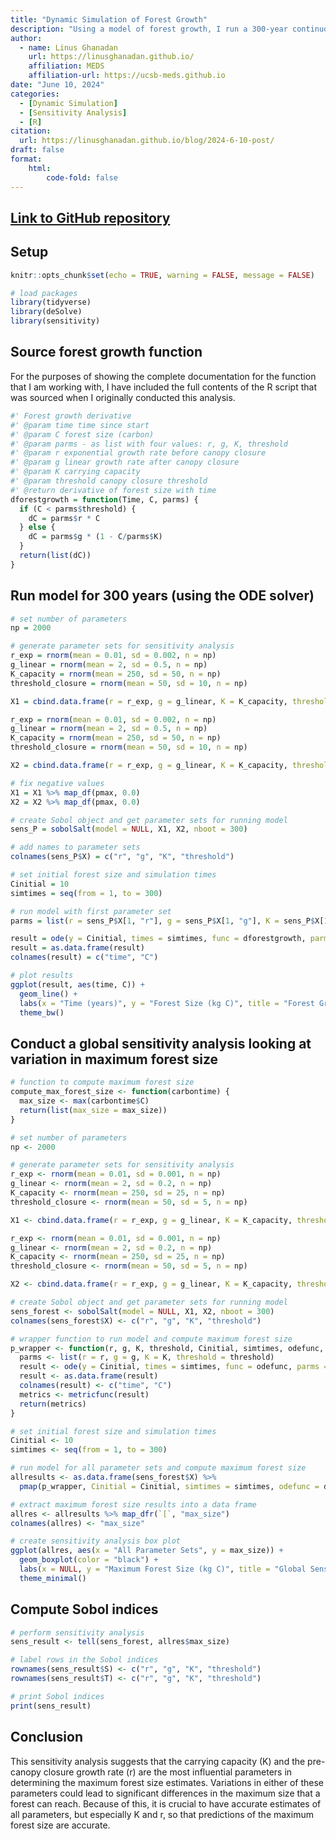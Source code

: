 ```yaml
---
title: "Dynamic Simulation of Forest Growth"
description: "Using a model of forest growth, I run a 300-year continuous dynamic simulation for the forest and then conduct a global sensitivity analysis looking at variation in maximum forest size."
author: 
  - name: Linus Ghanadan
    url: https://linusghanadan.github.io/
    affiliation: MEDS
    affiliation-url: https://ucsb-meds.github.io
date: "June 10, 2024"
categories:
  - [Dynamic Simulation]
  - [Sensitivity Analysis]
  - [R]
citation:
  url: https://linusghanadan.github.io/blog/2024-6-10-post/
draft: false
format:
    html:
        code-fold: false
---
```


## [Link to GitHub repository](https://github.com/linusghanadan/dynamic-simulation-forest-growth)

## Setup

```r
knitr::opts_chunk$set(echo = TRUE, warning = FALSE, message = FALSE)
```

```r
# load packages
library(tidyverse)
library(deSolve)
library(sensitivity)
```

## Source forest growth function

For the purposes of showing the complete documentation for the function that I am working with, I have included the full contents of the R script that was sourced when I originally conducted this analysis.

```r
#' Forest growth derivative
#' @param time time since start
#' @param C forest size (carbon)
#' @param parms - as list with four values: r, g, K, threshold
#' @param r exponential growth rate before canopy closure
#' @param g linear growth rate after canopy closure
#' @param K carrying capacity
#' @param threshold canopy closure threshold
#' @return derivative of forest size with time
dforestgrowth = function(Time, C, parms) {
  if (C < parms$threshold) {
    dC = parms$r * C
  } else {
    dC = parms$g * (1 - C/parms$K)
  }
  return(list(dC))
}
```

## Run model for 300 years (using the ODE solver)

```r
# set number of parameters
np = 2000

# generate parameter sets for sensitivity analysis
r_exp = rnorm(mean = 0.01, sd = 0.002, n = np)
g_linear = rnorm(mean = 2, sd = 0.5, n = np)
K_capacity = rnorm(mean = 250, sd = 50, n = np)
threshold_closure = rnorm(mean = 50, sd = 10, n = np)

X1 = cbind.data.frame(r = r_exp, g = g_linear, K = K_capacity, threshold = threshold_closure)

r_exp = rnorm(mean = 0.01, sd = 0.002, n = np)
g_linear = rnorm(mean = 2, sd = 0.5, n = np)
K_capacity = rnorm(mean = 250, sd = 50, n = np)
threshold_closure = rnorm(mean = 50, sd = 10, n = np)

X2 = cbind.data.frame(r = r_exp, g = g_linear, K = K_capacity, threshold = threshold_closure)

# fix negative values
X1 = X1 %>% map_df(pmax, 0.0)
X2 = X2 %>% map_df(pmax, 0.0)

# create Sobol object and get parameter sets for running model
sens_P = sobolSalt(model = NULL, X1, X2, nboot = 300)

# add names to parameter sets
colnames(sens_P$X) = c("r", "g", "K", "threshold")

# set initial forest size and simulation times
Cinitial = 10
simtimes = seq(from = 1, to = 300)

# run model with first parameter set
parms = list(r = sens_P$X[1, "r"], g = sens_P$X[1, "g"], K = sens_P$X[1, "K"], threshold = sens_P$X[1, "threshold"])

result = ode(y = Cinitial, times = simtimes, func = dforestgrowth, parms = parms)
result = as.data.frame(result)
colnames(result) = c("time", "C")

# plot results
ggplot(result, aes(time, C)) +
  geom_line() +
  labs(x = "Time (years)", y = "Forest Size (kg C)", title = "Forest Growth Trajectory") +
  theme_bw()
```

## Conduct a global sensitivity analysis looking at variation in maximum forest size

```r
# function to compute maximum forest size
compute_max_forest_size <- function(carbontime) {
  max_size <- max(carbontime$C)
  return(list(max_size = max_size))
}

# set number of parameters
np <- 2000

# generate parameter sets for sensitivity analysis
r_exp <- rnorm(mean = 0.01, sd = 0.001, n = np)
g_linear <- rnorm(mean = 2, sd = 0.2, n = np)
K_capacity <- rnorm(mean = 250, sd = 25, n = np)
threshold_closure <- rnorm(mean = 50, sd = 5, n = np)

X1 <- cbind.data.frame(r = r_exp, g = g_linear, K = K_capacity, threshold = threshold_closure)

r_exp <- rnorm(mean = 0.01, sd = 0.001, n = np)
g_linear <- rnorm(mean = 2, sd = 0.2, n = np)
K_capacity <- rnorm(mean = 250, sd = 25, n = np)
threshold_closure <- rnorm(mean = 50, sd = 5, n = np)

X2 <- cbind.data.frame(r = r_exp, g = g_linear, K = K_capacity, threshold = threshold_closure)

# create Sobol object and get parameter sets for running model
sens_forest <- sobolSalt(model = NULL, X1, X2, nboot = 300)
colnames(sens_forest$X) <- c("r", "g", "K", "threshold")

# wrapper function to run model and compute maximum forest size
p_wrapper <- function(r, g, K, threshold, Cinitial, simtimes, odefunc, metricfunc) {
  parms <- list(r = r, g = g, K = K, threshold = threshold)
  result <- ode(y = Cinitial, times = simtimes, func = odefunc, parms = parms)
  result <- as.data.frame(result)
  colnames(result) <- c("time", "C")
  metrics <- metricfunc(result)
  return(metrics)
}

# set initial forest size and simulation times
Cinitial <- 10
simtimes <- seq(from = 1, to = 300)

# run model for all parameter sets and compute maximum forest size
allresults <- as.data.frame(sens_forest$X) %>%
  pmap(p_wrapper, Cinitial = Cinitial, simtimes = simtimes, odefunc = dforestgrowth, metricfunc = compute_max_forest_size)

# extract maximum forest size results into a data frame
allres <- allresults %>% map_dfr(`[`, "max_size")
colnames(allres) <- "max_size"

# create sensitivity analysis box plot
ggplot(allres, aes(x = "All Parameter Sets", y = max_size)) +
  geom_boxplot(color = "black") +
  labs(x = NULL, y = "Maximum Forest Size (kg C)", title = "Global Sensitivity Analysis: Impact of Varying Parameters on Maximum Forest Size") +
  theme_minimal()
```

## Compute Sobol indices

```r
# perform sensitivity analysis
sens_result <- tell(sens_forest, allres$max_size)

# label rows in the Sobol indices
rownames(sens_result$S) <- c("r", "g", "K", "threshold")
rownames(sens_result$T) <- c("r", "g", "K", "threshold")

# print Sobol indices
print(sens_result)
```

## Conclusion

This sensitivity analysis suggests that the carrying capacity (K) and the pre-canopy closure growth rate (r) are the most influential parameters in determining the maximum forest size estimates. Variations in either of these parameters could lead to significant differences in the maximum size that a forest can reach. Because of this, it is crucial to have accurate estimates of all parameters, but especially K and r, so that predictions of the maximum forest size are accurate.
